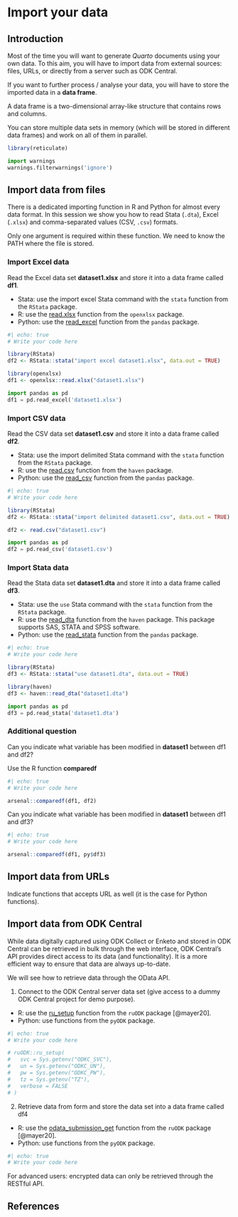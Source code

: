 # Import your data

## Introduction

Most of the time you will want to generate *Quarto* documents using your own data. To this aim, you will have to import data from external sources: files, URLs, or directly from a server such as ODK Central.

If you want to further process / analyse your data, you will have to store the imported data in a **data frame**.

::: callout-note
A data frame is a two-dimensional array-like structure that contains rows and columns.
:::

You can store multiple data sets in memory (which will be stored in different data frames) and work on all of them in parallel.

```r
library(reticulate)
```

```python
import warnings
warnings.filterwarnings('ignore')
```

## Import data from files

There is a dedicated importing function in R and Python for almost every data format. In this session we show you how to read Stata (`.dta`), Excel (`.xlsx`) and comma-separated values (CSV, `.csv`) formats.

Only one argument is required within these function. We need to know the PATH where the file is stored.

### Import Excel data

Read the Excel data set **dataset1.xlsx** and store it into a data frame called **df1**.

::: callout-tip
-   Stata: use the import excel Stata command with the `stata` function from the `RStata` package.
-   R: use the [read.xlsx](https://www.rdocumentation.org/packages/openxlsx/versions/4.2.5/topics/read.xlsx) function from the `openxlsx` package.
-   Python: use the [read_excel](https://pandas.pydata.org/docs/reference/api/pandas.read_excel.html) function from the `pandas` package.
:::

```r
#| echo: true
# Write your code here
```

```r
library(RStata)
df2 <- RStata::stata("import excel dataset1.xlsx", data.out = TRUE)
```

```r
library(openxlsx)
df1 <- openxlsx::read.xlsx("dataset1.xlsx")
```

```python
import pandas as pd
df1 = pd.read_excel('dataset1.xlsx')
```

### Import CSV data

Read the CSV data set **dataset1.csv** and store it into a data frame called **df2**.

::: callout-tip
-   Stata: use the import delimited Stata command with the `stata` function from the `RStata` package.
-   R: use the [read.csv](https://www.rdocumentation.org/packages/utils/versions/3.6.2/topics/read.table) function from the `haven` package.
-   Python: use the [read_csv](https://pandas.pydata.org/docs/reference/api/pandas.read_csv.html) function from the `pandas` package.
:::

```r
#| echo: true
# Write your code here
```

```r
library(RStata)
df2 <- RStata::stata("import delimited dataset1.csv", data.out = TRUE)
```

```r
df2 <- read.csv("dataset1.csv")
```

```python
import pandas as pd
df2 = pd.read_csv('dataset1.csv')
```

### Import Stata data

Read the Stata data set **dataset1.dta** and store it into a data frame called **df3**.

::: callout-tip
-   Stata: use the `use` Stata command with the `stata` function from the `RStata` package.
-   R: use the [read_dta](https://haven.tidyverse.org/reference/read_dta.html) function from the `haven` package. This package supports SAS, STATA and SPSS software.
-   Python: use the [read_stata](https://pandas.pydata.org/docs/reference/api/pandas.read_stata.html) function from the `pandas` package.
:::

```r
#| echo: true
# Write your code here
```

```r
library(RStata)
df3 <- RStata::stata("use dataset1.dta", data.out = TRUE)
```

```r
library(haven)
df3 <- haven::read_dta("dataset1.dta")
```

```python
import pandas as pd
df3 = pd.read_stata('dataset1.dta')
```

### Additional question

Can you indicate what variable has been modified in **dataset1** between df1 and df2?

::: callout-tip
Use the R function **comparedf**
:::

```r
#| echo: true
# Write your code here
```

```r
arsenal::comparedf(df1, df2)
```

Can you indicate what variable has been modified in **dataset1** between df1 and df3?

```r
#| echo: true
# Write your code here
```

```r
arsenal::comparedf(df1, py$df3)
```

## Import data from URLs

Indicate functions that accepts URL as well (it is the case for Python functions).

## Import data from ODK Central

While data digitally captured using ODK Collect or Enketo and stored in ODK Central can be retrieved in bulk through the web interface, ODK Central's API provides direct access to its data (and functionality). It is a more efficient way to ensure that data are always up-to-date.

We will see how to retrieve data through the OData API.

1.  Connect to the ODK Central server data set (give access to a dummy ODK Central project for demo purpose).

::: callout-tip
-   R: use the [ru_setup](https://docs.ropensci.org/ruODK/reference/ru_setup.html) function from the `ruODK` package [@mayer20].
-   Python: use functions from the `pyODK` package.
:::

```r
#| echo: true
# Write your code here
```

```r
# ruODK::ru_setup(
#   svc = Sys.getenv("ODKC_SVC"),
#   un = Sys.getenv("ODKC_UN"),
#   pw = Sys.getenv("ODKC_PW"),
#   tz = Sys.getenv("TZ"),
#   verbose = FALSE 
# )
```

2.  Retrieve data from form and store the data set into a data frame called df4

::: callout-tip
-   R: use the [odata_submission_get](https://docs.ropensci.org/ruODK/reference/odata_submission_get.html) function from the `ruODK` package [@mayer20].
-   Python: use functions from the `pyODK` package.
:::

```r
#| echo: true
# Write your code here
```

::: callout-important
For advanced users: encrypted data can only be retrieved through the RESTful API.
:::

## References